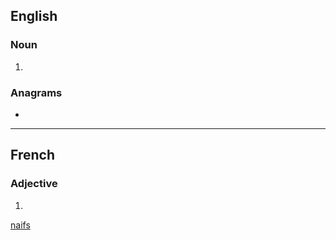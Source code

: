 {{also|naifs}}
==English==

===Noun===
{{head|en|noun form}}

# {{plural of|naïf|lang=en}}

===Anagrams===
* {{anagrams|en|a=afins|Fains|fains}}

[[Category:English terms spelled with Ï|naifs]]

----

==French==

===Adjective===
{{head|fr|adjective form}}

# {{masculine plural of|naïf|lang=fr}}